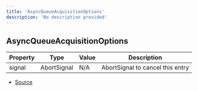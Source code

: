 ```yaml
---
title: 'AsyncQueueAcquisitionOptions'
description: 'No description provided'
---
```


## AsyncQueueAcquisitionOptions

| Property | Type        | Value | Description                      |
| -------- | ----------- | ----- | -------------------------------- |
| signal   | AbortSignal | N/A   | AbortSignal to cancel this entry |

- [Source](https://github.com/androz2091/discord-player/blob/ce04b3f4c6671029ce4d4aa9090e56ac7e7f5666/packages/discord-player/src/utils/AsyncQueue.ts#L3)
